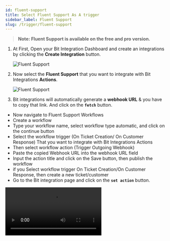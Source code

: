 ```yaml
---
id: fluent-support
title: Select Fluent Support As A trigger
sidebar_label: Fluent Support
slug: /trigger/fluent-support
---
```



> **Note: Fluent Support is available on the free and pro version.**

1. At First, Open your Bit Integration Dashboard and create an integrations by clicking the **Create Integration** button.

   <Image src="trigger/_create-integrations" alt="Fluent Support" w="1020" h="350" />

2. Now select the **Fluent Support** that you want to integrate with Bit Integrations **Actions**.

   <Image src="trigger/fluent-support/select-trigger" alt="Fluent Support" w="1020" h="350" />

3.	Bit integrations will automatically generate a **webhook URL** & you have to copy that link. And click on the **`fetch`** button. 
   -	Now navigate to Fluent Support Workflows
   -	Create a workflow
   - Type your workflow name, select workflow type automatic, and click on the continue button
   -	Select the workflow trigger (On Ticket Creation/ On Customer Response) That you want to integrate with Bit Integrations Actions
   -	Then select workflow action (Trigger Outgoing Webhook) 
   -	Paste the copied Webhook URL into the webhook URL field
   -	Input the action title and click on the Save button, then publish the workflow
   -	if you Select workflow trigger On Ticket Creation/On Customer Response, then create a new ticket/customer
   -	Go to the Bit integration page and click on the **`set action`** button.

   <Video src="fluent-support-fetch-data" alt="Fluent Support" w="1020" h="350" />
   
> **Note:** Do not copy the webhook URL until the Fetch button is activated.
> **Note: You must install the `Fluent Support pro` plugin to set workflow in Fluent Support.**

<br/>

:::info
  After completing these steps, the **Actions** list will appear, and select the action you want to integrate with your selected **Trigger**. Now you have to **authorize** the Action. To know more about authorization, Go to **Actions** from the left side menu and select the Action you want to integrate with your chosen trigger.
:::

<Feedback/>
